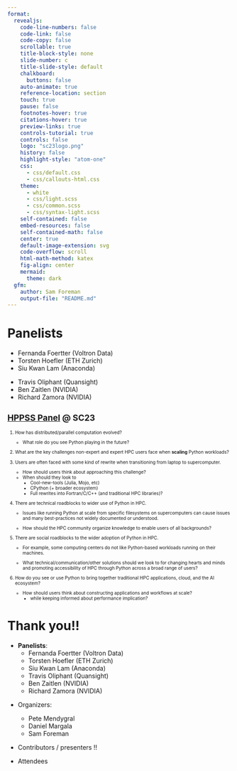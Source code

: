 ```yaml
---
format:
  revealjs:
    code-line-numbers: false
    code-link: false
    code-copy: false
    scrollable: true
    title-block-style: none
    slide-number: c
    title-slide-style: default
    chalkboard:
      buttons: false
    auto-animate: true
    reference-location: section
    touch: true
    pause: false
    footnotes-hover: true
    citations-hover: true
    preview-links: true
    controls-tutorial: true
    controls: false
    logo: "sc23logo.png"
    history: false
    highlight-style: "atom-one"
    css:
      - css/default.css
      - css/callouts-html.css
    theme:
      - white
      - css/light.scss
      - css/common.scss
      - css/syntax-light.scss
    self-contained: false
    embed-resources: false
    self-contained-math: false
    center: true
    default-image-extension: svg
    code-overflow: scroll
    html-math-method: katex
    fig-align: center
    mermaid:
      theme: dark
  gfm:
    author: Sam Foreman
    output-file: "README.md"
---
```


# Panelists

::: {layout-ncol=2}

::: {.col-1}

- Fernanda Foertter (Voltron Data)
- Torsten Hoefler (ETH Zurich)
- Siu Kwan Lam (Anaconda)

:::

::: {.col-2}

- Travis Oliphant (Quansight)
- Ben Zaitlen (NVIDIA)
- Richard Zamora (NVIDIA)

:::

:::

::: {style="font-size: 0.9em;"}

# [HPPSS Panel](https://hppss.github.io/SC23/) @ SC23

::: {layout="[42, 58]" gap="3%" layout-valign="top" style="font-size: 0.8em;"}


::: {.col-1}

1. How has distributed/parallel computation evolved? 

    - What role do you see Python playing in the future?

2. What are the key challenges non-expert and expert HPC users
   face when **scaling** Python workloads?

3. Users are often faced with some kind of rewrite when transitioning from
   laptop to supercomputer.

     - How should users think about approaching this challenge? 
     - When should they look to
         - Cool-new-tools (Julia, Mojo, etc)
         - CPython (+ broader ecosystem)
         - Full rewrites into Fortran/C/C++ (and traditional HPC libraries)?

:::

::: {.col-2}

4. There are technical roadblocks to wider use of Python in HPC.

     - Issues like running Python at scale from specific filesystems on
       supercomputers can cause issues and many best-practices not widely
       documented or understood.

     - How should the HPC community organize knowledge to enable users of all
       backgrounds?

5. There are social roadblocks to the wider adoption of Python in HPC.

    - For example, some computing centers do not like Python-based workloads
      running on their machines.

    - What technical/communication/other solutions should we look to for
      changing hearts and minds and promoting accessibility of HPC through Python
      across a broad range of users?

6. How do you see or use Python to bring together traditional HPC applications,
   cloud, and the AI ecosystem? 

    - How should users think about constructing applications and workflows at
      scale?
        - while keeping informed about performance implication?

:::

:::

:::


# Thank you!!

::: {layout-ncol=2}

::: {.col-1}


- **Panelists**:
  - Fernanda Foertter (Voltron Data)
  - Torsten Hoefler (ETH Zurich)
  - Siu Kwan Lam (Anaconda)
  - Travis Oliphant (Quansight)
  - Ben Zaitlen (NVIDIA)
  - Richard Zamora (NVIDIA)

:::

::: {.col-2}

- Organizers:

  - Pete Mendygral
  - Daniel Margala
  - Sam Foreman

- Contributors / presenters !!

- Attendees

:::

:::
